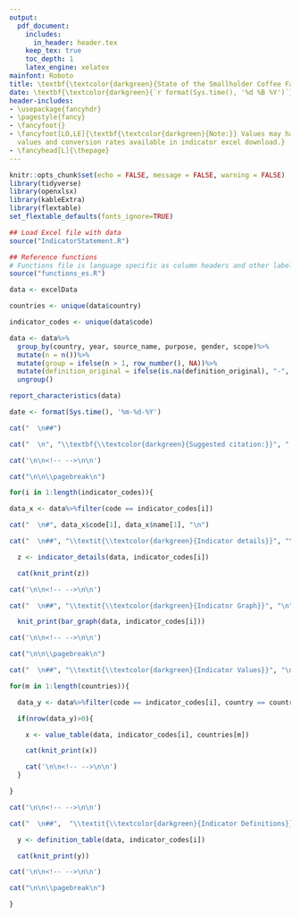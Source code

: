 ```yaml
---
output:
  pdf_document:
    includes:
      in_header: header.tex
    keep_tex: true
    toc_depth: 1
    latex_engine: xelatex
mainfont: Roboto
title: \textbf{\textcolor{darkgreen}{State of the Smallholder Coffee Farmer - Indicator Report}}
date: \textbf{\textcolor{darkgreen}{`r format(Sys.time(), '%d %B %Y')`}}
header-includes:
- \usepackage{fancyhdr}
- \pagestyle{fancy}
- \fancyfoot{}
- \fancyfoot[LO,LE]{\textbf{\textcolor{darkgreen}{Note:}} Values may have been converted to standard units, original
  values and conversion rates available in indicator excel download.}
- \fancyhead[L]{\thepage}
---
```


```r
knitr::opts_chunk$set(echo = FALSE, message = FALSE, warning = FALSE)
library(tidyverse)
library(openxlsx)
library(kableExtra)
library(flextable)
set_flextable_defaults(fonts_ignore=TRUE)
```

```r
## Load Excel file with data
source("IndicatorStatement.R")

## Reference functions
# Functions file is language specific as column headers and other label strings are hard-coded in amongst the various generate functions
source("functions_es.R")

data <- excelData

countries <- unique(data$country)

indicator_codes <- unique(data$code)

data <- data%>%
  group_by(country, year, source_name, purpose, gender, scope)%>%
  mutate(n = n())%>%
  mutate(group = ifelse(n > 1, row_number(), NA))%>%
  mutate(definition_original = ifelse(is.na(definition_original), "-", definition_original))%>%
  ungroup()
```

```r
report_characteristics(data)
```

```{=latex}
% Trigger ToC creation in LaTeX
\setcounter{tocdepth}{1}
\tableofcontents
```

```r
date <- format(Sys.time(), '%m-%d-%Y')

cat("  \n##")

cat("  \n", "\\textbf{\\textcolor{darkgreen}{Suggested citation:}}", " *State of the Smallholder Coffee Farmer - Indicator Report.* Available at:", "  \n", "\\textcolor[HTML]{159FDA}{https://coffeesmallholder.org/indicators}", paste0("(Accessed: ", date, ").", "\n"))
```

```r
cat('\n\n<!-- -->\n\n')

cat("\n\n\\pagebreak\n")

for(i in 1:length(indicator_codes)){

data_x <- data%>%filter(code == indicator_codes[i])

cat("  \n#", data_x$code[1], data_x$name[1], "\n")

cat("  \n##", "\\textit{\\textcolor{darkgreen}{Indicator details}}", "\n")

  z <- indicator_details(data, indicator_codes[i])

  cat(knit_print(z))

cat('\n\n<!-- -->\n\n')

cat("  \n##", "\\textit{\\textcolor{darkgreen}{Indicator Graph}}", "\n")

  knit_print(bar_graph(data, indicator_codes[i]))

cat('\n\n<!-- -->\n\n')

cat("\n\n\\pagebreak\n")

cat("  \n##", "\\textit{\\textcolor{darkgreen}{Indicator Values}}", "\n")

for(m in 1:length(countries)){

  data_y <- data%>%filter(code == indicator_codes[i], country == countries[m])

  if(nrow(data_y)>0){

    x <- value_table(data, indicator_codes[i], countries[m])

    cat(knit_print(x))

    cat('\n\n<!-- -->\n\n')
  }

}

cat('\n\n<!-- -->\n\n')

cat("  \n##",  "\\textit{\\textcolor{darkgreen}{Indicator Definitions}}", "\n")

  y <- definition_table(data, indicator_codes[i])

  cat(knit_print(y))

cat('\n\n<!-- -->\n\n')

cat("\n\n\\pagebreak\n")

}
```

